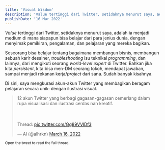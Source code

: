 ```yaml
---
title: 'Visual Wisdom'
description: 'Value tertinggi dari Twitter, setidaknya menurut saya, adalah ia menjadi medium di mana siapapun bisa belajar dari para jenius dunia, dengan menyimak pemikiran, pengalaman, dan pelajaran yang mereka bagikan. Seseorang bisa belajar tentang bagaimana membangun bisnis, membangun sebuah karir desainer, troubleshooting isu teknikal programming, dan lainnya, dari mengikuti seorang world-level expert di Twitter.'
publishDate: '16 Mar 2022'
---
```


_Value_ tertinggi dari Twitter, setidaknya menurut saya, adalah ia menjadi medium di mana siapapun bisa belajar dari para jenius dunia, dengan menyimak pemikiran, pengalaman, dan pelajaran yang mereka bagikan.

Seseorang bisa belajar tentang bagaimana membangun bisnis, membangun sebuah karir desainer, _troubleshooting_ isu teknikal _programming_, dan lainnya, dari mengikuti seorang _world-level expert_ di Twitter. Bahkan jika kita _persistent_, kita bisa men-DM seorang tokoh, mendapat jawaban, sampai menjadi rekanan kerja/_project_ dari sana. Sudah banyak kisahnya.

Di sini, saya mengkurasi akun-akun Twitter yang membagikan beragam pelajaran secara unik: dengan ilustrasi visual.

<blockquote class="twitter-tweet"><p lang="in" dir="ltr">12 akun Twitter yang berbagi gagasan-gagasan cemerlang dalam rupa visualisasi dan ilustrasi cerdas nan kreatif.<br></br><br></br>Thread: <a href="https://t.co/Gg89VVIDf3">pic.twitter.com/Gg89VVIDf3</a></p>&mdash; Al (@alhrkn) <a href="https://twitter.com/alhrkn/status/1504114126611632129?ref_src=twsrc%5Etfw">March 16, 2022</a></blockquote>

<small> Open the tweet to read the full thread.</small>